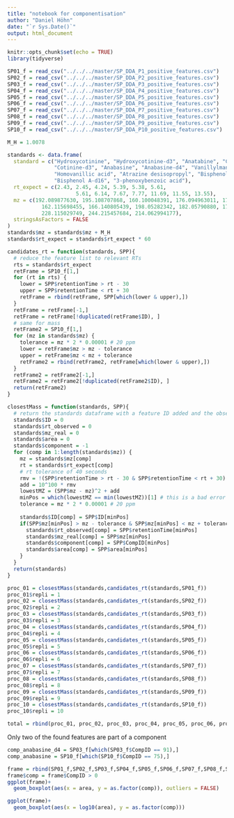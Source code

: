 ```yaml
---
title: "notebook for componentisation"
author: "Daniel Höhn"
date: "`r Sys.Date()`"
output: html_document
---
```


```r
knitr::opts_chunk$set(echo = TRUE)
library(tidyverse)
```

```r
SP01_f = read_csv("../../../master/SP_DDA_P1_positive_features.csv")
SP02_f = read_csv("../../../master/SP_DDA_P2_positive_features.csv")
SP03_f = read_csv("../../../master/SP_DDA_P3_positive_features.csv")
SP04_f = read_csv("../../../master/SP_DDA_P4_positive_features.csv")
SP05_f = read_csv("../../../master/SP_DDA_P5_positive_features.csv")
SP06_f = read_csv("../../../master/SP_DDA_P6_positive_features.csv")
SP07_f = read_csv("../../../master/SP_DDA_P7_positive_features.csv")
SP08_f = read_csv("../../../master/SP_DDA_P8_positive_features.csv")
SP09_f = read_csv("../../../master/SP_DDA_P9_positive_features.csv")
SP10_f = read_csv("../../../master/SP_DDA_P10_positive_features.csv")
```

```r
M_H = 1.0078

standards <- data.frame(
  standard = c("Hydroxycotinine", "Hydroxycotinine-d3", "Anatabine", "Cotinine", 
               "Cotinine-d3", "Anabasine", "Anabasine-d4", "Vanillylmandelic acid", 
               "Homovanillic acid", "Atrazine desisopropyl", "Bisphenol A", 
               "Bisphenol A-d16", "3-phenoxybenzoic acid"),
  rt_expect = c(2.43, 2.45, 4.24, 5.39, 5.38, 5.61, 
                      5.61, 6.14, 7.67, 7.77, 11.69, 11.55, 13.55),
  mz = c(192.089877630, 195.108707868, 160.100048391, 176.094963011, 179.113793248, 
           162.115698455, 166.140805439, 198.05282342, 182.05790880, 173.0468230, 
           228.115029749, 244.215457684, 214.062994177),
  stringsAsFactors = FALSE
)
standards$mz = standards$mz + M_H
standards$rt_expect = standards$rt_expect * 60

candidates_rt = function(standards, SPP){
  # reduce the feature list to relevant RTs
  rts = standards$rt_expect
  retFrame = SP10_f[1,]
  for (rt in rts) {
    lower = SPP$retentionTime > rt - 30
    upper = SPP$retentionTime < rt + 30
    retFrame = rbind(retFrame, SPP[which(lower & upper),])
  }
  retFrame = retFrame[-1,]
  retFrame = retFrame[!duplicated(retFrame$ID), ]
  # same for mass
  retFrame2 = SP10_f[1,]
  for (mz in standards$mz) {
    tolerance = mz * 2 * 0.00001 # 20 ppm
    lower = retFrame$mz > mz - tolerance
    upper = retFrame$mz < mz + tolerance
    retFrame2 = rbind(retFrame2, retFrame[which(lower & upper),])
  }
  retFrame2 = retFrame2[-1,]
  retFrame2 = retFrame2[!duplicated(retFrame2$ID), ]
  return(retFrame2)
}

closestMass = function(standards, SPP){
  # return the standards dataframe with a feature ID added and the observed values for RT and mz
  standards$ID = 0
  standards$rt_observed = 0
  standards$mz_real = 0
  standards$area = 0
  standards$component = -1
  for (comp in 1:length(standards$mz)) {
    mz = standards$mz[comp]
    rt = standards$rt_expect[comp]
    # rt tolerance of 40 seconds
    rmv = !(SPP$retentionTime > rt - 30 & SPP$retentionTime < rt + 30)
    add = 10^100 * rmv
    lowestMZ = (SPP$mz - mz)^2 + add
    minPos = which(lowestMZ == min(lowestMZ))[1] # this is a bad error solution, rework for paper
    tolerance = mz * 2 * 0.00001 # 20 ppm
    
    standards$ID[comp] = SPP$ID[minPos]
    if(SPP$mz[minPos] > mz - tolerance & SPP$mz[minPos] < mz + tolerance){
      standards$rt_observed[comp] = SPP$retentionTime[minPos]
      standards$mz_real[comp] = SPP$mz[minPos]
      standards$component[comp] = SPP$CompID[minPos]
      standards$area[comp] = SPP$area[minPos]
    }
  }
  return(standards)
}
```

```r
proc_01 = closestMass(standards,candidates_rt(standards,SP01_f))
proc_01$repli = 1
proc_02 = closestMass(standards,candidates_rt(standards,SP02_f))
proc_02$repli = 2
proc_03 = closestMass(standards,candidates_rt(standards,SP03_f))
proc_03$repli = 3
proc_04 = closestMass(standards,candidates_rt(standards,SP04_f))
proc_04$repli = 4
proc_05 = closestMass(standards,candidates_rt(standards,SP05_f))
proc_05$repli = 5
proc_06 = closestMass(standards,candidates_rt(standards,SP06_f))
proc_06$repli = 6
proc_07 = closestMass(standards,candidates_rt(standards,SP07_f))
proc_07$repli = 7
proc_08 = closestMass(standards,candidates_rt(standards,SP08_f))
proc_08$repli = 8
proc_09 = closestMass(standards,candidates_rt(standards,SP09_f))
proc_09$repli = 9
proc_10 = closestMass(standards,candidates_rt(standards,SP10_f))
proc_10$repli = 10

total = rbind(proc_01, proc_02, proc_03, proc_04, proc_05, proc_06, proc_07, proc_08, proc_09, proc_10)
```

Only two of the found features are part of a component
```r
comp_anabasine_d4 = SP03_f[which(SP03_f$CompID == 91),]
comp_anabasine = SP10_f[which(SP10_f$CompID == 75),]
```

```r
frame = rbind(SP01_f,SP02_f,SP03_f,SP04_f,SP05_f,SP06_f,SP07_f,SP08_f,SP09_f,SP10_f)
frame$comp = frame$CompID > 0
ggplot(frame)+
  geom_boxplot(aes(x = area, y = as.factor(comp)), outliers = FALSE)

ggplot(frame)+
  geom_boxplot(aes(x = log10(area), y = as.factor(comp)))

```

